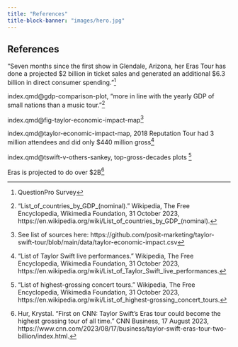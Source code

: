 ```yaml
---
title: "References"
title-block-banner: "images/hero.jpg"
---
```


## References

"Seven months since the first show in Glendale, Arizona, her Eras Tour has done a projected \$2 billion in ticket sales and generated an additional \$6.3 billion in direct consumer spending."[^1]

[^1]: QuestionPro Survey

index.qmd@gdp-comparison-plot, "more in line with the yearly GDP of small nations than a music tour."[^2]

[^2]: "List_of_countries_by_GDP_(nominal)." Wikipedia, The Free Encyclopedia, Wikimedia Foundation, 31 October 2023, https://en.wikipedia.org/wiki/List_of_countries_by_GDP_(nominal).

index.qmd@fig-taylor-economic-impact-map[^3]

[^3]: See list of sources here: https://github.com/posit-marketing/taylor-swift-tour/blob/main/data/taylor-economic-impact.csv

index.qmd@taylor-economic-impact-map, 2018 Reputation Tour had 3 million attendees and did only $440 million gross[^4]

[^4]: "List of Taylor Swift live performances." Wikipedia, The Free Encyclopedia, Wikimedia Foundation, 31 October 2023, https://en.wikipedia.org/wiki/List_of_Taylor_Swift_live_performances.

index.qmd@tswift-v-others-sankey, top-gross-decades plots [^5]

[^5]: "List of highest-grossing concert tours." Wikipedia, The Free Encyclopedia, Wikimedia Foundation, 31 October 2023, https://en.wikipedia.org/wiki/List_of_highest-grossing_concert_tours.

Eras is projected to do over $2B[^6]

[^6]: Hur, Krystal. "First on CNN: Taylor Swift’s Eras tour could become the highest grossing tour of all time." CNN Business, 17 August 2023, https://www.cnn.com/2023/08/17/business/taylor-swift-eras-tour-two-billion/index.html.